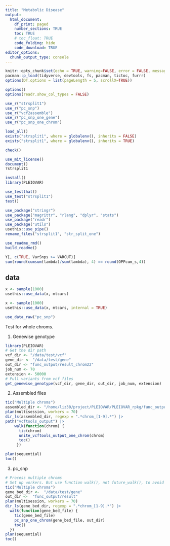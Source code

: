```yaml
---
title: "Metabolic Disease"
output:
  html_document:
    df_print: paged
    number_sections: TRUE
    toc: TRUE
    # toc_float: TRUE
    code_folding: hide
    code_download: TRUE
editor_options: 
  chunk_output_type: console
---
```


```r
knitr::opts_chunk$set(echo = TRUE, warning=FALSE, error = FALSE, message = FALSE, fig.width = 10, fig.height = 10)
pacman::p_load(tidyverse, devtools, fs, pacman, tictoc, furrr)
options(DT.options = list(pageLength = 5, scrollX=TRUE))
```


```r
options()
options(readr.show_col_types = FALSE)
```


```r
use_r("strsplit1")
use_r("pc_snp")
use_r("vcf2assemble")
use_r("pc_snp_one_gene")
use_r("pc_snp_one_chrom")
```

```r
load_all()
exists("strsplit1", where = globalenv(), inherits = FALSE)
exists("strsplit1", where = globalenv(), inherits = TRUE)
```



```r
check()
```

```r
use_mit_license()
document()
?strsplit1
```
```r
install()
library(PLEIOVAR)
```

```r
use_testthat()
use_test("strsplit1")
test()
```


```r
use_package("stringr")
use_package("magrittr", "rlang", "dplyr", "stats")
use_package("readr")
use_package("utils")
usethis::use_pipe()
rename_files("strsplit1", "str_split_one")
```


```r
use_readme_rmd()
build_readme()
```


```r
Y[, c(TRUE, VarSnps >= VARCUT)]
sum(round(cumsum(lambda)/sum(lambda), 4) == round(OPFcum_s,4))
```

## data

```r
x <- sample(1000)
usethis::use_data(x, mtcars)
```

```r
x <- sample(1000)
usethis::use_data(x, mtcars, internal = TRUE)
```
```r
use_data_raw("pc_snp")
```

Test for whole chroms.  

1. Genewise genotype

```r
library(PLEIOVAR)
# Get the dir path
vcf_dir <- "/data/test/vcf"
gene_dir <- "/data/test/gene"
out_dir <- "func_output/result_chrom22"
job_num <- 70
extension <- 50000
# Pull variants from vcf files
get_genewise_genotype(vcf_dir, gene_dir, out_dir, job_num, extension)
```

2. Assembled files

```r
tic("Multiple chroms")
assembled_dir <- "/home/liz30/project/PLEIOVAR/PLEIOVAR_rpkg/func_output/result"
plan(multisession, workers = 70)
dir_ls(assembled_dir, regexp = ".*chrom_[1-9].*") |>
path("vcftools_output") |>
    walk(function(chrom) {
      tic(chrom)
      unite_vcftools_output_one_chrom(chrom)
      toc()
     })

plan(sequential)
toc()
```


3. pc_snp


```r
# Process multiple chroms
# Set up workers. But use function walk(), not future_walk(), to avoid double paralleling at both chrom and gene levels.
tic("Multiple chroms")
gene_bed_dir <-  "/data/test/gene"
out_dir <-  "func_output/result"
plan(multisession, workers = 70)
dir_ls(gene_bed_dir, regexp = ".*chrom_[1-9].*") |>
  walk(function(gene_bed_file) {
    tic(gene_bed_file)
    pc_snp_one_chrom(gene_bed_file, out_dir)
    toc()
  })
plan(sequential)
toc()
```



